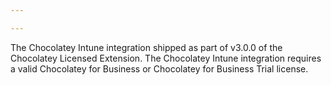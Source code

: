 ---

---

<Callout type="info">
    The Chocolatey Intune integration shipped as part of v3.0.0 of the Chocolatey Licensed Extension.
</Callout>

<Callout type="info">
    The Chocolatey Intune integration requires a valid Chocolatey for Business or Chocolatey for Business Trial license.
</Callout>

